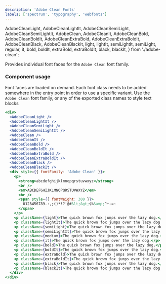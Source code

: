 ```yaml
---
description: 'Adobe Clean Fonts'
labels: ['spectrum', 'typography', 'webfonts']
---
```


  AdobeCleanLight,
  AdobeCleanLightIt,
  AdobeCleanSemiLight,
  AdobeCleanSemiLightIt,
  AdobeClean,
  AdobeCleanIt,
  AdobeCleanBold,
  AdobeCleanBoldIt,
  AdobeCleanExtraBold,
  AdobeCleanExtraBoldIt,
  AdobeCleanBlack,
  AdobeCleanBlackIt,
  light,
  lightIt,
  semiLightIt,
  semiLight,
  regular,
  it,
  bold,
  boldIt,
  extraBold,
  extraBoldIt,
  black,
  blackIt,
} from './adobe-clean';

Provides individual font faces for the `Adobe Clean` font family.

### Component usage

Font faces are loaded on demand. Each font class needs to be added somewhere
in the entry point in order to use a specific variant. Use the `Adobe Clean`
font family, or any of the exported class names to style text blocks

```jsx live
<div>
  <AdobeCleanLight />
  <AdobeCleanLightIt />
  <AdobeCleanSemiLight />
  <AdobeCleanSemiLightIt />
  <AdobeClean />
  <AdobeCleanIt />
  <AdobeCleanBold />
  <AdobeCleanBoldIt />
  <AdobeCleanExtraBold />
  <AdobeCleanExtraBoldIt />
  <AdobeCleanBlack />
  <AdobeCleanBlackIt />
  <div style={{ fontFamily: 'Adobe Clean' }}>
    <p>
      <strong>abcdefghijklmnopqrstuvwxyz</strong>
      <br />
      <em>ABCDEFGHIJKLMNOPQRSTUVWXYZ</em>
      <br />
      <span style={{ fontWeight: 300 }}>
        0123456789.:,;()*!?'@#&lt;&gt;$%&amp;^+-=~
      </span>
    </p>
    <p className={light}>The quick brown fox jumps over the lazy dog.</p>
    <p className={lightIt}>The quick brown fox jumps over the lazy dog.</p>
    <p className={semiLight}>The quick brown fox jumps over the lazy dog.</p>
    <p className={semiLightIt}>The quick brown fox jumps over the lazy dog.</p>
    <p className={medium}>The quick brown fox jumps over the lazy dog.</p>
    <p className={it}>The quick brown fox jumps over the lazy dog.</p>
    <p className={bold}>The quick brown fox jumps over the lazy dog.</p>
    <p className={boldIt}>The quick brown fox jumps over the lazy dog.</p>
    <p className={extraBold}>The quick brown fox jumps over the lazy dog.</p>
    <p className={extraBoldIt}>The quick brown fox jumps over the lazy dog.</p>
    <p className={black}>The quick brown fox jumps over the lazy dog.</p>
    <p className={blackIt}>The quick brown fox jumps over the lazy dog.</p>
  </div>
</div>
```
